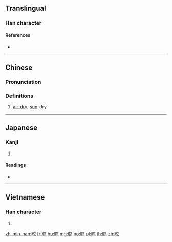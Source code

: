 ==Translingual==

===Han character===
{{Han char|rn=72|rad=日|as=08|sn=12|four=60096|canj=AYRF,XAYRF|ids=⿰日京}}

====References====
* {{Han ref|kx=0497.270|dkj=13984|hdz=21520.020|uh=667E|ud=26238|bh=B4BD|bd=46269}}

----

==Chinese==
{{zh-forms}}

===Pronunciation===
{{zh-pron
|m=liàng
|c=long3,long6
|mc=
|oc=
|ma=
|cat=v
}}

===Definitions===
{{zh-hanzi}}

# [[air-dry]]; [[sun]]-dry
#: {{zh-usex|晾衫|to hang-dry the laundry|C}}

----

==Japanese==

===Kanji===
{{ja-kanji|grade=|rs=日08}}

# {{defn|lang=ja|sort=日08}}

====Readings====
* {{ja-readings|on=[[りょう]] (ryō)|kun=[[さらす]] (sarasu)}}

----

==Vietnamese==

===Han character===
{{vi-hantu|[[lượng]]|rs=日08}}

# {{defn|lang=vi|sort=日08}}

[[zh-min-nan:晾]]
[[fr:晾]]
[[hu:晾]]
[[mg:晾]]
[[no:晾]]
[[pl:晾]]
[[th:晾]]
[[zh:晾]]